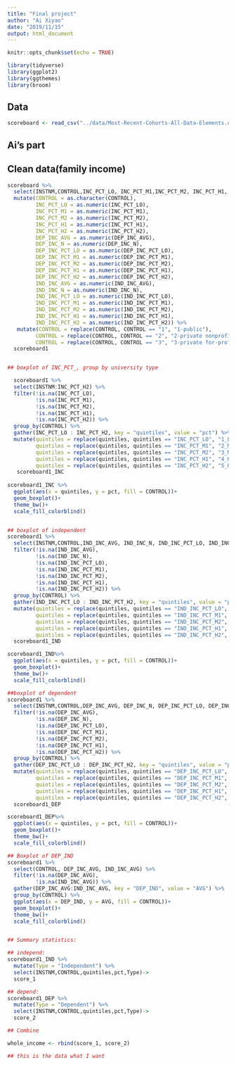 ```yaml
---
title: "Final project"
author: "Ai Xiyao"
date: "2019/11/15"
output: html_document
---
```


```r
knitr::opts_chunk$set(echo = TRUE)
```

```r
library(tidyverse)
library(ggplot2)
library(ggthemes)
library(broom)
```


## Data
```r
scoreboard <- read_csv("../data/Most-Recent-Cohorts-All-Data-Elements.csv")

```


## Ai's part 
## Clean data(family income)
```r
scoreboard %>% 
  select(INSTNM,CONTROL,INC_PCT_LO, INC_PCT_M1,INC_PCT_M2, INC_PCT_H1, INC_PCT_H2, DEP_INC_AVG, DEP_INC_N, DEP_INC_PCT_LO, DEP_INC_PCT_M1, DEP_INC_PCT_M2, DEP_INC_PCT_H1, DEP_INC_PCT_H2, IND_INC_AVG, IND_INC_N, IND_INC_PCT_LO, IND_INC_PCT_M1, IND_INC_PCT_M2, IND_INC_PCT_H1, IND_INC_PCT_H2) %>% 
  mutate(CONTROL = as.character(CONTROL),
         INC_PCT_LO = as.numeric(INC_PCT_LO),
         INC_PCT_M1 = as.numeric(INC_PCT_M1),
         INC_PCT_M2 = as.numeric(INC_PCT_M2),
         INC_PCT_H1 = as.numeric(INC_PCT_H1),
         INC_PCT_H2 = as.numeric(INC_PCT_H2),
         DEP_INC_AVG = as.numeric(DEP_INC_AVG),
         DEP_INC_N = as.numeric(DEP_INC_N),
         DEP_INC_PCT_LO = as.numeric(DEP_INC_PCT_LO),
         DEP_INC_PCT_M1 = as.numeric(DEP_INC_PCT_M1),
         DEP_INC_PCT_M2 = as.numeric(DEP_INC_PCT_M2),
         DEP_INC_PCT_H1 = as.numeric(DEP_INC_PCT_H1),
         DEP_INC_PCT_H2 = as.numeric(DEP_INC_PCT_H2),
         IND_INC_AVG = as.numeric(IND_INC_AVG),
         IND_INC_N = as.numeric(IND_INC_N),
         IND_INC_PCT_LO = as.numeric(IND_INC_PCT_LO),
         IND_INC_PCT_M1 = as.numeric(IND_INC_PCT_M1),
         IND_INC_PCT_M2 = as.numeric(IND_INC_PCT_M2),
         IND_INC_PCT_H1 = as.numeric(IND_INC_PCT_H1),
         IND_INC_PCT_H2 = as.numeric(IND_INC_PCT_H2)) %>% 
   mutate(CONTROL = replace(CONTROL, CONTROL == "1", "1-public"),
         CONTROL = replace(CONTROL, CONTROL == "2", "2-private nonprofit"),
         CONTROL = replace(CONTROL, CONTROL == "3", "3-private for-profit"))->
  scoreboard1


## boxplot of INC_PCT_, group by university type

  scoreboard1 %>% 
  select(INSTNM:INC_PCT_H2) %>% 
  filter(!is.na(INC_PCT_LO),
         !is.na(INC_PCT_M1),
         !is.na(INC_PCT_M2),
         !is.na(INC_PCT_H1),
         !is.na(INC_PCT_H2)) %>% 
  group_by(CONTROL) %>% 
  gather(INC_PCT_LO : INC_PCT_H2, key = "quintiles", value = "pct") %>% 
  mutate(quintiles = replace(quintiles, quintiles == "INC_PCT_LO", "1_LOW"),
         quintiles = replace(quintiles, quintiles == "INC_PCT_M1", "2_Median1"),
         quintiles = replace(quintiles, quintiles == "INC_PCT_M2", "3_Median2"),
         quintiles = replace(quintiles, quintiles == "INC_PCT_H1", "4_High1"),
         quintiles = replace(quintiles, quintiles == "INC_PCT_H2", "5_High2")) ->
   scoreboard1_INC
  
scoreboard1_INC %>% 
  ggplot(aes(x = quintiles, y = pct, fill = CONTROL))+
  geom_boxplot()+
  theme_bw()+
  scale_fill_colorblind()


## boxplot of independent 
scoreboard1 %>% 
  select(INSTNM,CONTROL,IND_INC_AVG, IND_INC_N, IND_INC_PCT_LO, IND_INC_PCT_M1, IND_INC_PCT_M2, IND_INC_PCT_H1, IND_INC_PCT_H2) %>% 
  filter(!is.na(IND_INC_AVG),
         !is.na(IND_INC_N),
         !is.na(IND_INC_PCT_LO),
         !is.na(IND_INC_PCT_M1),
         !is.na(IND_INC_PCT_M2),
         !is.na(IND_INC_PCT_H1),
         !is.na(IND_INC_PCT_H2)) %>% 
  group_by(CONTROL) %>% 
  gather(IND_INC_PCT_LO : IND_INC_PCT_H2, key = "quintiles", value = "pct") %>%
  mutate(quintiles = replace(quintiles, quintiles == "IND_INC_PCT_LO", "1_LOW"),
         quintiles = replace(quintiles, quintiles == "IND_INC_PCT_M1", "2_Median1"),
         quintiles = replace(quintiles, quintiles == "IND_INC_PCT_M2", "3_Median2"),
         quintiles = replace(quintiles, quintiles == "IND_INC_PCT_H1", "4_High1"),
         quintiles = replace(quintiles, quintiles == "IND_INC_PCT_H2", "5_High2")) ->
  scoreboard1_IND

scoreboard1_IND%>% 
  ggplot(aes(x = quintiles, y = pct, fill = CONTROL))+
  geom_boxplot()+
  theme_bw()+
  scale_fill_colorblind()

##boxplot of dependent
scoreboard1 %>% 
  select(INSTNM,CONTROL,DEP_INC_AVG, DEP_INC_N, DEP_INC_PCT_LO, DEP_INC_PCT_M1, DEP_INC_PCT_M2, DEP_INC_PCT_H1, DEP_INC_PCT_H2) %>% 
  filter(!is.na(DEP_INC_AVG),
         !is.na(DEP_INC_N),
         !is.na(DEP_INC_PCT_LO),
         !is.na(DEP_INC_PCT_M1),
         !is.na(DEP_INC_PCT_M2),
         !is.na(DEP_INC_PCT_H1),
         !is.na(DEP_INC_PCT_H2)) %>% 
  group_by(CONTROL) %>% 
  gather(DEP_INC_PCT_LO : DEP_INC_PCT_H2, key = "quintiles", value = "pct") %>%
  mutate(quintiles = replace(quintiles, quintiles == "DEP_INC_PCT_LO", "1_LOW"),
         quintiles = replace(quintiles, quintiles == "DEP_INC_PCT_M1", "2_Median1"),
         quintiles = replace(quintiles, quintiles == "DEP_INC_PCT_M2", "3_Median2"),
         quintiles = replace(quintiles, quintiles == "DEP_INC_PCT_H1", "4_High1"),
         quintiles = replace(quintiles, quintiles == "DEP_INC_PCT_H2", "5_High2"))->
  scoreboard1_DEP

scoreboard1_DEP%>% 
  ggplot(aes(x = quintiles, y = pct, fill = CONTROL))+
  geom_boxplot()+
  theme_bw()+
  scale_fill_colorblind()

## Boxplot of DEP_IND
scoreboard1 %>% 
  select(CONTROL, DEP_INC_AVG, IND_INC_AVG) %>% 
  filter(!is.na(DEP_INC_AVG),
         !is.na(IND_INC_AVG)) %>% 
  gather(DEP_INC_AVG:IND_INC_AVG, key = "DEP_IND", value = "AVG") %>% 
  group_by(CONTROL) %>% 
  ggplot(aes(x = DEP_IND, y = AVG, fill = CONTROL))+
  geom_boxplot()+
  theme_bw()+
  scale_fill_colorblind()


## Summary statistics:


```


```r
## independ:
scoreboard1_IND %>% 
  mutate(Type = "Independent") %>% 
  select(INSTNM,CONTROL,quintiles,pct,Type)->
  score_1 

## depend:
scoreboard1_DEP %>% 
  mutate(Type = "Dependent") %>% 
  select(INSTNM,CONTROL,quintiles,pct,Type)->
  score_2 

## Combine

whole_income <- rbind(score_1, score_2)

## this is the data what I want 
```


